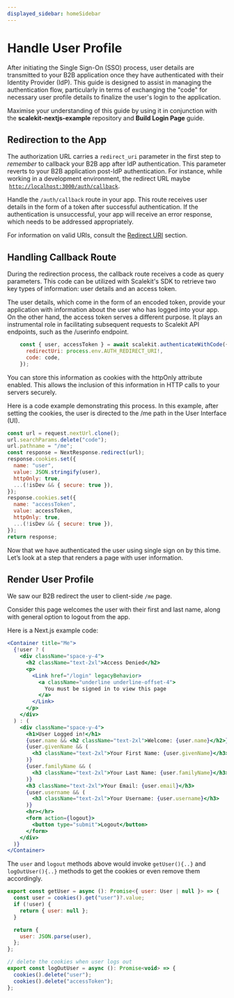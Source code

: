 ```yaml
---
displayed_sidebar: homeSidebar
---
```


# Handle User Profile

After initiating the Single Sign-On (SSO) process, user details are transmitted to your B2B application once they have authenticated with their Identity Provider (IdP). This guide is designed to assist in managing the authentication flow, particularly in terms of exchanging the "code" for necessary user profile details to finalize the user's login to the application.

Maximise your understanding of this guide by using it in conjunction with the **scalekit-nextjs-example** repository and **Build Login Page** guide.

## Redirection to the App

The authorization URL carries a `redirect_uri` parameter in the first step to _remember_ to callback your B2B app after IdP authentication. This parameter reverts to your B2B application post-IdP authentication. For instance, while working in a development environment, the redirect URL maybe  [`http://localhost:3000/auth/callback`](http://localhost:3000/auth/callback).

Handle the `/auth/callback` route in your app. This route receives user details in the form of a token after successful authentication. If the authentication is unsuccessful, your app will receive an error response, which needs to be addressed appropriately.

For information on valid URIs, consult the [Redirect URI](https://www.example.org) section.

## **Handling Callback Route**

During the redirection process, the callback route receives a code as query parameters. This code can be utilized with Scalekit's SDK to retrieve two key types of information: user details and an access token.

The user details, which come in the form of an encoded token, provide your application with information about the user who has logged into your app. On the other hand, the access token serves a different purpose. It plays an instrumental role in facilitating subsequent requests to Scalekit API endpoints, such as the /userinfo endpoint.

```jsx
    const { user, accessToken } = await scalekit.authenticateWithCode({
      redirectUri: process.env.AUTH_REDIRECT_URI!,
      code: code,
    });
```

You can store this information as cookies with the httpOnly attribute enabled. This allows the inclusion of this information in HTTP calls to your servers securely.

Here is a code example demonstrating this process. In this example, after setting the cookies, the user is directed to the /me path in the User Interface (UI).

```jsx
const url = request.nextUrl.clone();
url.searchParams.delete("code");
url.pathname = "/me";
const response = NextResponse.redirect(url);
response.cookies.set({
  name: "user",
  value: JSON.stringify(user),
  httpOnly: true,
  ...(!isDev && { secure: true }),
});
response.cookies.set({
  name: "accessToken",
  value: accessToken,
  httpOnly: true,
  ...(!isDev && { secure: true }),
});
return response;
```

Now that we have authenticated the user using single sign on by this time. Let’s look at a step that renders a page with user information.

## Render User Profile

We saw our B2B redirect the user to client-side `/me` page.

Consider this page welcomes the user with their first and last name, along with general option to logout from the app.

Here is a Next.js example code:

```jsx
<Container title="Me">
  {!user ? (
    <div className="space-y-4">
      <h2 className="text-2xl">Access Denied</h2>
      <p>
        <Link href="/login" legacyBehavior>
          <a className="underline underline-offset-4">
            You must be signed in to view this page
          </a>
        </Link>
      </p>
    </div>
  ) : (
    <div className="space-y-4">
      <h1>User Logged in!</h1>
      {user.name && <h2 className="text-2xl">Welcome: {user.name}</h2>}
      {user.givenName && (
        <h3 className="text-2xl">Your First Name: {user.givenName}</h3>
      )}
      {user.familyName && (
        <h3 className="text-2xl">Your Last Name: {user.familyName}</h3>
      )}
      <h3 className="text-2xl">Your Email: {user.email}</h3>
      {user.username && (
        <h3 className="text-2xl">Your Username: {user.username}</h3>
      )}
      <hr></hr>
      <form action={logout}>
        <button type="submit">Logout</button>
      </form>
    </div>
  )}
</Container>
```

The `user` and `logout` methods above would invoke `getUser(){..}` and `logOutUser(){..}` methods to get the cookies or even remove them accordingly.

```jsx
export const getUser = async (): Promise<{ user: User | null }> => {
  const user = cookies().get("user")?.value;
  if (!user) {
    return { user: null };
  }

  return {
    user: JSON.parse(user),
  };
};

// delete the cookies when user logs out
export const logOutUser = async (): Promise<void> => {
  cookies().delete("user");
  cookies().delete("accessToken");
};
```
